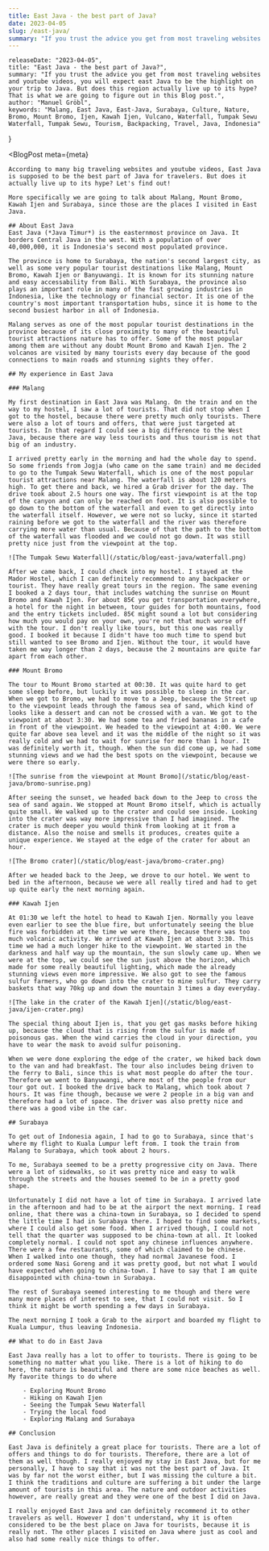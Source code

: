 ```yaml
---
title: East Java - the best part of Java?
date: 2023-04-05
slug: /east-java/
summary: "If you trust the advice you get from most traveling websites and youtube videos, you will expect east Java to be the highlight on your trip to Java. But does this region actually live up to its hype? That is what we are going to figure out in this Blog post."
---
```



    releaseDate: "2023-04-05",
    title: "East Java - the best part of Java?",
    summary: "If you trust the advice you get from most traveling websites and youtube videos, you will expect east Java to be the highlight on your trip to Java. But does this region actually live up to its hype? That is what we are going to figure out in this Blog post.",
    author: "Manuel Gröbl",
    keywords: "Malang, East Java, East-Java, Surabaya, Culture, Nature, Bromo, Mount Bromo, Ijen, Kawah Ijen, Vulcano, Waterfall, Tumpak Sewu Waterfall, Tumpak Sewu, Tourism, Backpacking, Travel, Java, Indonesia"
}

<BlogPost 
    meta={meta}
>

    According to many big traveling websites and youtube videos, East Java is supposed to be the best part of Java for travelers. But does it actually live up to its hype? Let's find out!

    More specifically we are going to talk about Malang, Mount Bromo, Kawah Ijen and Surabaya, since those are the places I visited in East Java.

    ## About East Java
    East Java (*Java Timur*) is the easternmost province on Java. It borders Central Java in the west. With a population of over 40,000,000, it is Indonesia's second most populated province.

    The province is home to Surabaya, the nation's second largest city, as well as some very popular tourist destinations like Malang, Mount Bromo, Kawah Ijen or Banyuwangi. It is known for its stunning nature and easy accessability from Bali. With Surabaya, the province also plays an important role in many of the fast growing industries in Indonesia, like the technology or financial sector. It is one of the country's most important transportation hubs, since it is home to the second busiest harbor in all of Indonesia.

    Malang serves as one of the most popular tourist destinations in the province because of its close proximity to many of the beautiful tourist attractions nature has to offer. Some of the most popular among them are without any doubt Mount Bromo and Kawah Ijen. The 2 volcanos are visited by many tourists every day because of the good connections to main roads and stunning sights they offer.

    ## My experience in East Java

    ### Malang

    My first destination in East Java was Malang. On the train and on the way to my hostel, I saw a lot of tourists. That did not stop when I got to the hostel, because there were pretty much only tourists. There were also a lot of tours and offers, that were just targeted at tourists. In that regard I could see a big difference to the West Java, because there are way less tourists and thus tourism is not that big of an industry.

    I arrived pretty early in the morning and had the whole day to spend. So some friends from Jogja (who came on the same train) and me decided to go to the Tumpak Sewu Waterfall, which is one of the most popular tourist attractions near Malang. The waterfall is about 120 meters high. To get there and back, we hired a Grab driver for the day. The drive took about 2.5 hours one way. The first viewpoint is at the top of the canyon and can only be reached on foot. It is also possible to go down to the bottom of the waterfall and even to get directly into the waterfall itself. However, we were not so lucky, since it started raining before we got to the waterfall and the river was therefore carrying more water than usual. Because of that the path to the bottom of the waterfall was flooded and we could not go down. It was still pretty nice just from the viewpoint at the top.

    ![The Tumpak Sewu Waterfall](/static/blog/east-java/waterfall.png)

    After we came back, I could check into my hostel. I stayed at the Mador Hostel, which I can definitely recommend to any backpacker or tourist. They have really great tours in the region. The same evening I booked a 2 days tour, that includes watching the sunrise on Mount Bromo and Kawah Ijen. For about 85€ you get transportation everywhere, a hotel for the night in between, tour guides for both mountains, food and the entry tickets included. 85€ might sound a lot but considering how much you would pay on your own, you're not that much worse off with the tour. I don't really like tours, but this one was really good. I booked it because I didn't have too much time to spend but still wanted to see Bromo and Ijen. Without the tour, it would have taken me way longer than 2 days, because the 2 mountains are quite far apart from each other.

    ### Mount Bromo

    The tour to Mount Bromo started at 00:30. It was quite hard to get some sleep before, but luckily it was possible to sleep in the car. When we got to Bromo, we had to move to a Jeep, because the Street up to the viewpoint leads through the famous sea of sand, which kind of looks like a dessert and can not be crossed with a van. We got to the viewpoint at about 3:30. We had some tea and fried bananas in a cafe in front of the viewpoint. We headed to the viewpoint at 4:00. We were quite far above sea level and it was the middle of the night so it was really cold and we had to wait for sunrise for more than 1 hour. It was definitely worth it, though. When the sun did come up, we had some stunning views and we had the best spots on the viewpoint, because we were there so early.

    ![The sunrise from the viewpoint at Mount Bromo](/static/blog/east-java/bromo-sunrise.png)

    After seeing the sunset, we headed back down to the Jeep to cross the sea of sand again. We stopped at Mount Bromo itself, which is actually quite small. We walked up to the crater and could see inside. Looking into the crater was way more impressive than I had imagined. The crater is much deeper you would think from looking at it from a distance. Also the noise and smells it produces, creates quite a unique experience. We stayed at the edge of the crater for about an hour.

    ![The Bromo crater](/static/blog/east-java/bromo-crater.png)

    After we headed back to the Jeep, we drove to our hotel. We went to bed in the afternoon, because we were all really tired and had to get up quite early the next morning again.
    
    ### Kawah Ijen

    At 01:30 we left the hotel to head to Kawah Ijen. Normally you leave even earlier to see the blue fire, but unfortunately seeing the blue fire was forbidden at the time we were there, because there was too much volcanic activity. We arrived at Kawah Ijen at about 3:30. This time we had a much longer hike to the viewpoint. We started in the darkness and half way up the mountain, the sun slowly came up. When we were at the top, we could see the sun just above the horizon, which made for some really beautiful lighting, which made the already stunning views even more impressive. We also got to see the famous sulfur farmers, who go down into the crater to mine sulfur. They carry baskets that way 70kg up and down the mountain 3 times a day everyday.

    ![The lake in the crater of the Kawah Ijen](/static/blog/east-java/ijen-crater.png)

    The special thing about Ijen is, that you get gas masks before hiking up, because the cloud that is rising from the sulfur is made of poisonous gas. When the wind carries the cloud in your direction, you have to wear the mask to avoid sulfur poisoning.
    
    When we were done exploring the edge of the crater, we hiked back down to the van and had breakfast. The tour also includes being driven to the ferry to Bali, since this is what most people do after the tour. Therefore we went to Banyuwangi, where most of the people from our tour got out. I booked the drive back to Malang, which took about 7 hours. It was fine though, because we were 2 people in a big van and therefore had a lot of space. The driver was also pretty nice and there was a good vibe in the car.

    ## Surabaya

    To get out of Indonesia again, I had to go to Surabaya, since that's where my flight to Kuala Lumpur left from. I took the train from Malang to Surabaya, which took about 2 hours.

    To me, Surabaya seemed to be a pretty progressive city on Java. There were a lot of sidewalks, so it was pretty nice and easy to walk through the streets and the houses seemed to be in a pretty good shape. 

    Unfortunately I did not have a lot of time in Surabaya. I arrived late in the afternoon and had to be at the airport the next morning. I read online, that there was a china-town in Surabaya, so I decided to spend the little time I had in Surabaya there. I hoped to find some markets, where I could also get some food. When I arrived though, I could not tell that the quarter was supposed to be china-town at all. It looked completely normal. I could not spot any chinese influences anywhere. There were a few restaurants, some of which claimed to be chinese. When I walked into one though, they had normal Javanese food. I ordered some Nasi Goreng and it was pretty good, but not what I would have expected when going to china-town. I have to say that I am quite disappointed with china-town in Surabaya.

    The rest of Surabaya seemed interesting to me though and there were many more places of interest to see, that I could not visit. So I think it might be worth spending a few days in Surabaya.

    The next morning I took a Grab to the airport and boarded my flight to Kuala Lumpur, thus leaving Indonesia.

    ## What to do in East Java

    East Java really has a lot to offer to tourists. There is going to be something no matter what you like. There is a lot of hiking to do here, the nature is beautiful and there are some nice beaches as well. My favorite things to do where

        - Exploring Mount Bromo
        - Hiking on Kawah Ijen
        - Seeing the Tumpak Sewu Waterfall
        - Trying the local food
        - Exploring Malang and Surabaya

    ## Conclusion

    East Java is definitely a great place for tourists. There are a lot of offers and things to do for tourists. Therefore, there are a lot of them as well though. I really enjoyed my stay in East Java, but for me personally, I have to say that it was not the best part of Java. It was by far not the worst either, but I was missing the culture a bit. I think the traditions and culture are suffering a bit under the large amount of tourists in this area. The nature and outdoor activities however, are really great and they were one of the best I did on Java.
    
    I really enjoyed East Java and can definitely recommend it to other travelers as well. However I don't understand, why it is often considered to be the best place on Java for tourists, because it is really not. The other places I visited on Java where just as cool and also had some really nice things to offer.


</BlogPost>